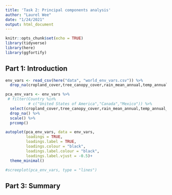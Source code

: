 ```yaml
---
title: 'Task 2: Principal components analysis'
author: "Laurel Wee"
date: "1/24/2021"
output: html_document
---
```


```r
knitr::opts_chunk$set(echo = TRUE)
library(tidyverse)
library(here)
library(ggfortify)
```

## Part 1: Introduction



```r
env_vars <- read_csv(here("data", "world_env_vars.csv")) %>% 
  drop_na(cropland_cover,tree_canopy_cover,rain_mean_annual,temp_annual_range)

pca_env_vars <- env_vars %>% 
 # filter(Country %in% 
          # c("United States of America","Canada","Mexico")) %>% 
  select(cropland_cover,tree_canopy_cover,rain_mean_annual,temp_annual_range) %>% 
  drop_na() %>% 
  scale() %>% 
  prcomp()
```
```r
autoplot(pca_env_vars, data = env_vars,
         loadings = TRUE,
         loadings.label = TRUE,
         loadings.colour = "black",
         loadings.label.colour = "black",
         loadings.label.vjust = -0.5)+
  theme_minimal()

#screeplot(pca_env_vars, type = "lines")

```
## Part 3: Summary
